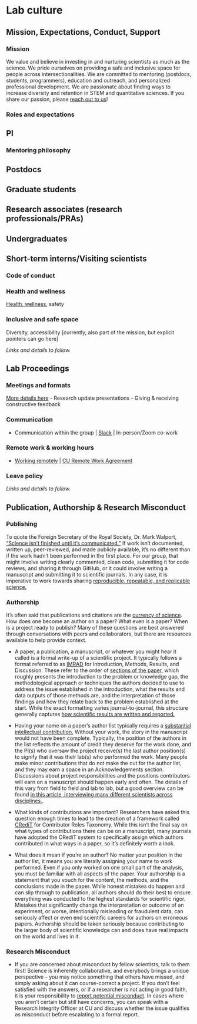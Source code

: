 # Lab culture

## Mission, Expectations, Conduct, Support
### Mission
We value and believe in investing in and nurturing scientists as much as the science.
We pride ourselves on providing a safe and inclusive space for people across intersectionalities.
We are committed to mentoring (postdocs, students, programmers), education and outreach, and personalized professional development.
We are passionate about finding ways to increase diversity and retention in STEM and quantitative sciences.
If you share our passion, please [reach out to us](//jravilab.github.io/joinus)!

### Roles and expectations
## PI

### Mentoring philosophy


## Postdocs


## Graduate students


## Research associates (research professionals/PRAs)


## Undergraduates


## Short-term interns/Visiting scientists


### Code of conduct


### Health and wellness
[Health, wellness](https://jravilab.github.io/lab_docs/resources.html#health-and-wellness), safety

### Inclusive and safe space
Diversity, accessibility
[currently, also part of the mission, but explicit pointers can go here]

*Links and details to follow.*

## Lab Proceedings
### Meetings and formats
[More details here]()
- Research update presentations
- Giving & receiving constructive feedback

### Communication
- Communication within the group \| [Slack](https://jravilab.slack.com "JRaviLab Slack Workspace") \| In-person/Zoom co-work

### Remote work & working hours
- [Working remotely](https://github.com/JRaviLab/group/blob/master/docs/howto_work_remotely.md) \| [CU Remote Work Agreement](https://app.smartsheet.com/b/form/f5c5dd3f01dc4eefb3711a4fce6955fe "CU Anschutz Remote Work Agreement")

### Leave policy

*Links and details to follow.*

## Publication, Authorship & Research Misconduct
### Publishing

To quote the Foreign Secretary of the Royal Society, Dr. Mark Walport, ["Science isn't finished until it's communicated."](https://www.climatechangenews.com/2013/10/03/science-is-not-finished-until-its-communicated-uk-chief-scientist/) If work isn't documented, written up, peer-reviewed, and made publicly available, it's no different than if the work hadn't been performed in the first place. For our group, that might involve writing clearly commented, clean code, submitting it for code reviews, and sharing it through GitHub, or it could involve writing a manuscript and submitting it to scientific journals. In any case, it is imperative to work towards sharing [reproducible, repeatable, and replicable science.](https://www.ncbi.nlm.nih.gov/pmc/articles/PMC5778115/)

### Authorship

It's often said that publications and citations are the [currency of science](https://socialsciences.nature.com/posts/54635-publication-a-universal-currency-in-academia). How does one become an author on a paper? What even is a paper? When is a project ready to publish? Many of these questions are best answered through conversations with peers and collaborators, but there are resources available to help provide context.

- A paper, a publication, a manuscript, or whatever you might hear it called is a formal write-up of a scientific project. It typically follows a format referred to as [IMRAD](https://en.wikipedia.org/wiki/IMRAD) for Introduction, Methods, Results, and Discussion. These refer to the order of [sections of the paper](https://ori.hhs.gov/content/Chapter-9-Authorship-and-Publication-Responsible-publication), which roughly presents the introduction to the problem or knowledge gap, the methodological approach or techniques the authors decided to use to address the issue established in the introduction, what the results and data outputs of those methods are, and the interpretation of those findings and how they relate back to the problem established at the start. While the exact formatting varies journal-to-journal, this structure generally captures [how scientific results are written and reported.](https://www.ncbi.nlm.nih.gov/pmc/articles/PMC442179/)

- Having your name on a paper's author list typically requires a [substantial intellectual contribution.](https://ori.hhs.gov/content/Chapter-9-Authorship-and-Publication-Authorship) Without your work, the story in the manuscript would not have been complete. Typically, the position of the authors in the list reflects the amount of credit they deserve for the work done, and the PI(s) who oversaw the project receive(s) the last author position(s) to signify that it was their lab(s) who performed the work. Many people make minor contributions that do not make the cut for the author list, and they may earn a space in an Acknowledgements section. Discussions about project responsibilities and the positions contributors will earn on a manuscript should happen early and often. The details of this vary from field to field and lab to lab, but a good overview can be found [in this article, interviewing many different scientists across disciplines.](https://www.science.org/content/article/how-navigate-authorship-scientific-manuscripts).

- What kinds of contributions are important? Researchers have asked this question enough times to lead to the creation of a framework called [CRediT](https://credit.niso.org/) for Contributor Roles Taxonomy. While this isn't the final say on what types of contributions there can be on a manuscript, many journals have adopted the CRediT system to specifically assign which authors contributed in what ways in a paper, so it's definitely worth a look. 

- What does it mean if you're an author? No matter your position in the author list, it means you are literally assigning your name to work performed. Even if you only worked on one small part of the analysis, you must be familiar with all aspects of the paper. Your authorship is a statement that you vouch for the content, the methods, and the conclusions made in the paper. While honest mistakes do happen and can slip through to publication, all authors should do their best to ensure everything was conducted to the highest standards for scientific rigor. Mistakes that significantly change the interpretation or outcome of an experiment, or worse, intentionally misleading or fraudulent data, can seriously affect or even end scientific careers for authors on erroneous papers. Authorship should be taken seriously because contributing to the larger body of scientific knowledge can and does have real impacts on the world and lives in it. 

### Research Misconduct

- If you are concerned about misconduct by fellow scientists, talk to them first! Science is inherently collaborative, and everybody brings a unique perspective -- you may notice something that others have missed, and simply asking about it can course-correct a project. If you don't feel satisfied with the answers, or if a researcher is not acting in good faith, it is your responsibility to [report potential misconduct](https://www.colorado.edu/researchinnovation/rcr/research-misconduct). In cases where you aren't certain but still have concerns, you can speak with a Research Integrity Officer at CU and discuss whether the issue qualifies as misconduct before escalating to a formal report. 
